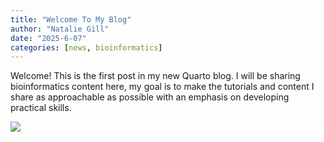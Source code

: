 ```yaml
---
title: "Welcome To My Blog"
author: "Natalie Gill"
date: "2025-6-07"
categories: [news, bioinformatics]
---
```


Welcome! This is the first post in my new Quarto blog. I will be sharing bioinformatics content here, my goal is to make the tutorials and content I share as approachable as possible with an emphasis on developing practical skills.

![](cell_and_code.png){fig-alt="Image of cancer cells with code in the background."}


      

